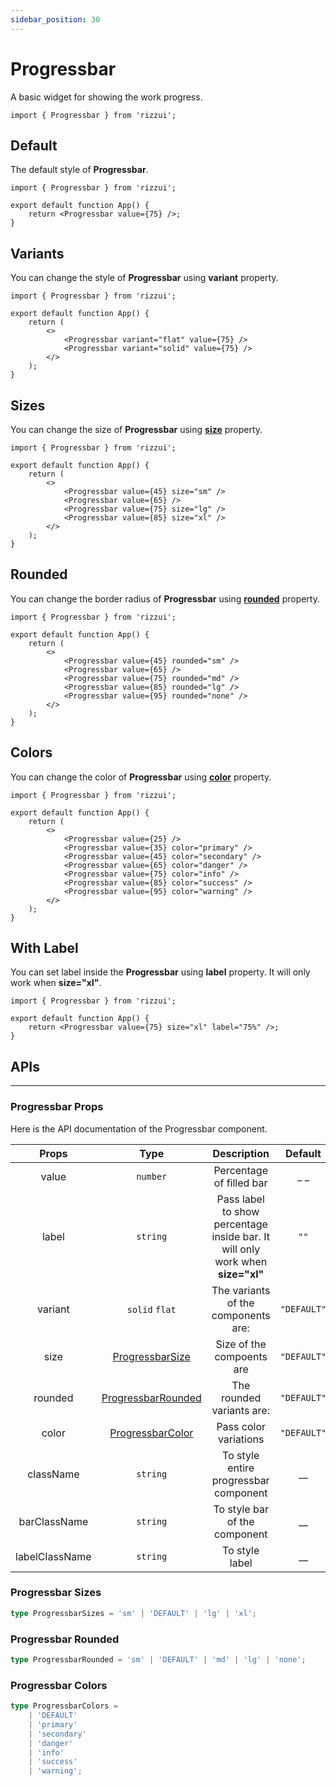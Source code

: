 ```yaml
---
sidebar_position: 30
---
```



# Progressbar

A basic widget for showing the work progress.

```tsx
import { Progressbar } from 'rizzui';
```

<div className="mb-28" />

## Default

The default style of **Progressbar**.

<Paper>
	<Progressbar value={75} />
</Paper>

```tsx
import { Progressbar } from 'rizzui';

export default function App() {
	return <Progressbar value={75} />;
}
```

<div className="mb-16" />

## Variants

You can change the style of **Progressbar** using **variant** property.

<Paper className="gap-6">
	<Progressbar variant="flat" value={50} />
	<Progressbar variant="solid" value={90} />
</Paper>

```tsx
import { Progressbar } from 'rizzui';

export default function App() {
	return (
		<>
			<Progressbar variant="flat" value={75} />
			<Progressbar variant="solid" value={75} />
		</>
	);
}
```

<div className="mb-16" />

## Sizes

You can change the size of **Progressbar** using [**size**](#progressbar-sizes) property.

<Paper className="gap-6">
	<Progressbar value={45} size="sm" />
	<Progressbar value={65} />
	<Progressbar value={75} size="lg" />
	<Progressbar value={85} size="xl" />
</Paper>

```tsx
import { Progressbar } from 'rizzui';

export default function App() {
	return (
		<>
			<Progressbar value={45} size="sm" />
			<Progressbar value={65} />
			<Progressbar value={75} size="lg" />
			<Progressbar value={85} size="xl" />
		</>
	);
}
```

<div className="mb-16" />

## Rounded

You can change the border radius of **Progressbar** using [**rounded**](#progressbar-rounded) property.

<Paper className="gap-6">
	<Progressbar value={45} rounded="sm" />
	<Progressbar value={65} />
	<Progressbar value={75} rounded="md" />
	<Progressbar value={85} rounded="lg" />
	<Progressbar value={95} rounded="none" />
</Paper>

```tsx
import { Progressbar } from 'rizzui';

export default function App() {
	return (
		<>
			<Progressbar value={45} rounded="sm" />
			<Progressbar value={65} />
			<Progressbar value={75} rounded="md" />
			<Progressbar value={85} rounded="lg" />
			<Progressbar value={95} rounded="none" />
		</>
	);
}
```

<div className="mb-16" />

## Colors

You can change the color of **Progressbar** using [**color**](#progressbar-colors) property.

<Paper className="gap-6">
	<Progressbar value={25} />
	<Progressbar value={35} color="primary" />
	<Progressbar value={45} color="secondary" />
	<Progressbar value={65} color="danger" />
	<Progressbar value={75} color="info" />
	<Progressbar value={85} color="success" />
	<Progressbar value={95} color="warning" />
</Paper>

```tsx
import { Progressbar } from 'rizzui';

export default function App() {
	return (
		<>
			<Progressbar value={25} />
			<Progressbar value={35} color="primary" />
			<Progressbar value={45} color="secondary" />
			<Progressbar value={65} color="danger" />
			<Progressbar value={75} color="info" />
			<Progressbar value={85} color="success" />
			<Progressbar value={95} color="warning" />
		</>
	);
}
```

<div className="mb-16" />

## With Label

You can set label inside the **Progressbar** using **label** property. It will only work when **size="xl"**.

<Paper>
	<Progressbar value={75} size="xl" label="75%" />
</Paper>

```tsx
import { Progressbar } from 'rizzui';

export default function App() {
	return <Progressbar value={75} size="xl" label="75%" />;
}
```

<div className="mb-20" />

## APIs

<hr />

<div className="mb-10" />

### Progressbar Props

Here is the API documentation of the Progressbar component.

|     Props      |                    Type                    |                                  Description                                   |   Default   |
| :------------: | :----------------------------------------: | :----------------------------------------------------------------------------: | :---------: |
|     value      |                  `number`                  |                            Percentage of filled bar                            |    \_ \_    |
|     label      |                  `string`                  | Pass label to show percentage inside bar. It will only work when **size="xl"** |    `""`     |
|    variant     |               `solid` `flat`               |                      The variants of the components are:                       | `"DEFAULT"` |
|      size      |   [ProgressbarSize](#progressbar-sizes)    |                           Size of the compoents are                            | `"DEFAULT"` |
|    rounded     | [ProgressbarRounded](#progressbar-rounded) |                           The rounded variants are:                            | `"DEFAULT"` |
|     color      |  [ProgressbarColor](#progressbar-colors)   |                             Pass color variations                              | `"DEFAULT"` |
|   className    |                  `string`                  |                     To style entire progressbar component                      |    \_\_     |
|  barClassName  |                  `string`                  |                         To style bar of the component                          |    \_\_     |
| labelClassName |                  `string`                  |                                 To style label                                 |    \_\_     |

<div className="mb-10" />

### Progressbar Sizes

```ts
type ProgressbarSizes = 'sm' | 'DEFAULT' | 'lg' | 'xl';
```

<div className="mb-10" />

### Progressbar Rounded

```ts
type ProgressbarRounded = 'sm' | 'DEFAULT' | 'md' | 'lg' | 'none';
```

<div className="mb-10" />

### Progressbar Colors

```ts
type ProgressbarColors =
	| 'DEFAULT'
	| 'primary'
	| 'secondary'
	| 'danger'
	| 'info'
	| 'success'
	| 'warning';
```
